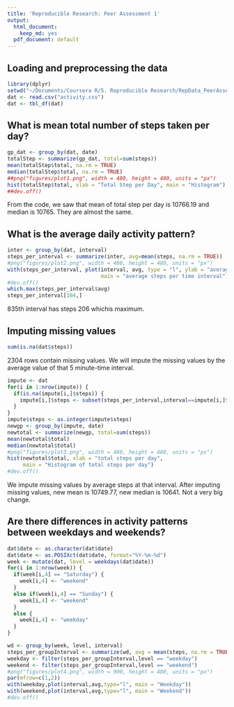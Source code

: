 ```yaml
---
title: 'Reproducible Research: Peer Assessment 1'
output:
  html_document:
    keep_md: yes
  pdf_document: default
---
```



## Loading and preprocessing the data
```r
library(dplyr)
setwd("~/Documents/Coursera R/5. Reproducible Research/RepData_PeerAssessment1")
dat <- read.csv("activity.csv")
dat <- tbl_df(dat)
```

## What is mean total number of steps taken per day?
```r
gp_dat <- group_by(dat, date)
totalStep <- summarize(gp_dat, total=sum(steps))
mean(totalStep$total, na.rm = TRUE)
median(totalStep$total, na.rm = TRUE)
##png("figures/plot1.png", width = 480, height = 480, units = "px")
hist(totalStep$total, xlab = "Total Step per Day", main = "Histogram")
##dev.off()
```

From the code, we saw that mean of total step per day is 10766.19 and median is
10765. They are almost the same.

## What is the average daily activity pattern?
```r
inter <- group_by(dat, interval)
steps_per_interval <- summarize(inter, avg=mean(steps, na.rm = TRUE))
#png("figures/plot2.png", width = 480, height = 480, units = "px")
with(steps_per_interval, plot(interval, avg, type = "l", ylab = "average step",
                              main = "average steps per time interval"))
#dev.off()
which.max(steps_per_interval$avg)
steps_per_interval[104,]
```

835th interval has steps 206 whichis maximum.

## Imputing missing values
```r
sum(is.na(dat$steps))
```

2304 rows contain missing values. We will impute the missing values by the 
average value of that 5 minute-time interval.

```r
impute <- dat
for(i in 1:nrow(impute)) {
  if(is.na(impute[i,]$steps)) {
    impute[i,]$steps <- subset(steps_per_interval,interval==impute[i,]$interval)[,2]
  }
}
impute$steps <- as.integer(impute$steps)
newgp <- group_by(impute, date)
newtotal <- summarize(newgp, total=sum(steps))
mean(newtotal$total)
median(newtotal$total)
#png("figures/plot3.png", width = 480, height = 480, units = "px")
hist(newtotal$total, xlab = "total steps per day", 
     main = "Histogram of total steps per day")
#dev.off()
```

We impute missing values by average steps at that interval. After imputing missing
values, new mean is 10749.77, new median is 10641. Not a very big change.

## Are there differences in activity patterns between weekdays and weekends?

```r
dat$date <- as.character(dat$date)
dat$date <- as.POSIXct(dat$date, format="%Y-%m-%d")
week <- mutate(dat, level = weekdays(dat$date))
for(i in 1:nrow(week)) {
  if(week[i,4] == "Saturday") {
    week[i,4] <- "weekend"
  }
  else if(week[i,4] == "Sunday") {
    week[i,4] <- "weekend"
  }
  else {
    week[i,4] <- "weekday"
  }
}

wd <- group_by(week, level, interval)
steps_per_groupInterval <- summarize(wd, avg = mean(steps, na.rm = TRUE))
weekday <- filter(steps_per_groupInterval,level == "weekday")
weekend <- filter(steps_per_groupInterval,level == "weekend")
#png("figures/plot4.png", width = 900, height = 480, units = "px")
par(mfrow=c(1,2))
with(weekday,plot(interval,avg,type="l", main = "Weekday"))
with(weekend,plot(interval,avg,type="l", main = "Weekend"))
#dev.off()
```